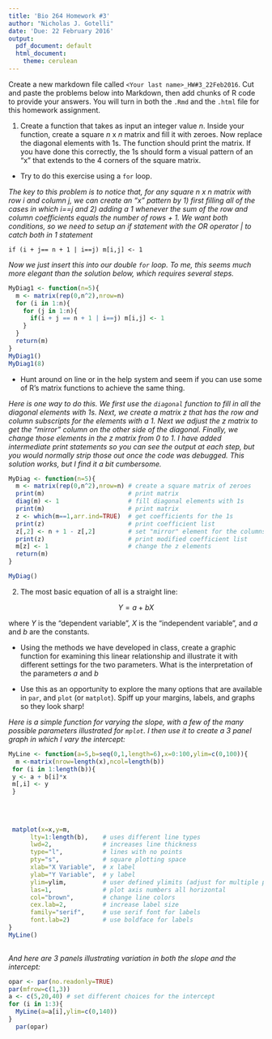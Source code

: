 ---
title: 'Bio 264 Homework #3'
author: "Nicholas J. Gotelli"
date: 'Due: 22 February 2016'
output:
  pdf_document: default
  html_document:
    theme: cerulean
---

Create a new markdown file called `<Your last name>_HW#3_22Feb2016`. Cut and paste the problems below into Markdown, then add chunks of R code to provide your answers. You will turn in both the `.Rmd` and the `.html` file for this homework assignment.

1. Create a function that takes as input an integer value *n*. Inside your function, create a square *n* x *n* matrix and fill it with zeroes. Now replace the diagonal elements with 1s. The function should print the matrix. If you have done this correctly, the 1s should form a visual pattern of an "x" that extends to the 4 corners of the square matrix.

- Try to do this exercise using a `for` loop.

*The key to this problem is to notice that, for any square n x n matrix with row i and column j, we can create an "x" pattern by 1) first filling all of the cases in which i==j and 2) adding a 1 whenever the sum of the row and column coefficients equals the number of rows + 1. We want both conditions, so we need to setup an if statement with the OR operator | to catch both in 1 statement*

```
if (i + j== n + 1 | i==j) m[i,j] <- 1
```
*Now we just insert this into our double `for` loop. To me, this seems much more elegant than the solution below, which requires several steps.*

```{r}
MyDiag1 <- function(n=5){
  m <- matrix(rep(0,n^2),nrow=n)
  for (i in 1:n){
    for (j in 1:n){
      if(i + j == n + 1 | i==j) m[i,j] <- 1
    }
  }
  return(m)
}
MyDiag1()
MyDiag1(8)
```

- Hunt around on line or in the help system and seem if you can use some of R's matrix functions to achieve the same thing.

*Here is one way to do this. We first use the `diagonal` function to fill in all the diagonal elements with 1s. Next, we create a matrix z that has the row and column subscripts for the elements with a 1. Next we adjust  the z matrix to get the "mirror" column on the other side of the diagonal. Finally, we change those elements in the z matrix from 0 to 1. I have added intermediate print statements so you can see the output at each step, but you would normally strip those out once the code was debugged. This solution works, but I find it a bit cumbersome.*

```{r}
MyDiag <- function(n=5){
  m <- matrix(rep(0,n^2),nrow=n) # create a square matrix of zeroes
  print(m)                       # print matrix
  diag(m) <- 1                   # fill diagonal elements with 1s
  print(m)                       # print matrix
  z <- which(m==1,arr.ind=TRUE)  # get coefficients for the 1s
  print(z)                       # print coefficient list
  z[,2] <- n + 1 - z[,2]         # set "mirror" element for the columns
  print(z)                       # print modified coefficient list
  m[z] <- 1                      # change the z elements
  return(m)
}

MyDiag()
```


2. The most basic equation of all is a straight line:

$$Y = a + bX$$

where *Y* is the "dependent variable", *X* is the "independent variable", and *a* and *b* are the constants. 

- Using the methods we have developed in class, create a graphic function for examining this linear relationship and illustrate it with different settings for the two parameters. What is the interpretation of the parameters *a* and *b*

- Use this as an opportunity to explore the many options that are available in `par`, and `plot` (or `matplot`). Spiff up your margins, labels, and graphs so they look sharp!

*Here is a simple function for varying the slope, with a few of the many possible parameters illustrated for `mplot`. I then use it to create a 3 panel graph in which I vary the intercept:*

```{r}
MyLine <- function(a=5,b=seq(0,1,length=6),x=0:100,ylim=c(0,100)){
  m <-matrix(nrow=length(x),ncol=length(b))
 for (i in 1:length(b)){
 y <- a + b[i]*x
 m[,i] <- y
 }
 
 
 
 
 matplot(x=x,y=m,
      lty=1:length(b),    # uses different line types
      lwd=2,              # increases line thickness
      type="l",           # lines with no points
      pty="s",            # square plotting space
      xlab="X Variable",  # x label
      ylab="Y Variable",  # y label
      ylim=ylim,          # user defined ylimits (adjust for multiple plots)
      las=1,              # plot axis numbers all horizontal
      col="brown",        # change line colors
      cex.lab=2,          # increase label size
      family="serif",     # use serif font for labels
      font.lab=2)         # use boldface for labels
} 
MyLine() 
  
```

*And here are 3 panels illustrating variation in both the slope and the intercept:*

```{r}
opar <- par(no.readonly=TRUE)
par(mfrow=c(1,3))
a <- c(5,20,40) # set different choices for the intercept
for (i in 1:3){
  MyLine(a=a[i],ylim=c(0,140))
}
  par(opar)

```

